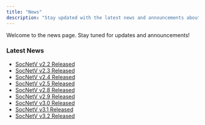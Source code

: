 ```yaml
---
title: "News"
description: "Stay updated with the latest news and announcements about SocNetV."
---
```


Welcome to the news page. Stay tuned for updates and announcements!

### Latest News
- [SocNetV v2.2 Released](./news/socnetv-v22-released/)
- [SocNetV v2.3 Released](./news/socnetv-v23-released/)
- [SocNetV v2.4 Released](./news/socnetv-24-released/)
- [SocNetV v2.5 Released](./news/socnetv-v25-released/)
- [SocNetV v2.8 Released](./news/socnetv-v28-released/)
- [SocNetV v2.9 Released](./news/socnetv-v29-released/)
- [SocNetV v3.0 Released](./news/socnetv-v30-released/)
- [SocNetV v3.1 Released](./news/socnetv-v31-released/)
- [SocNetV v3.2 Released](./news/socnetv-v32-released/)

